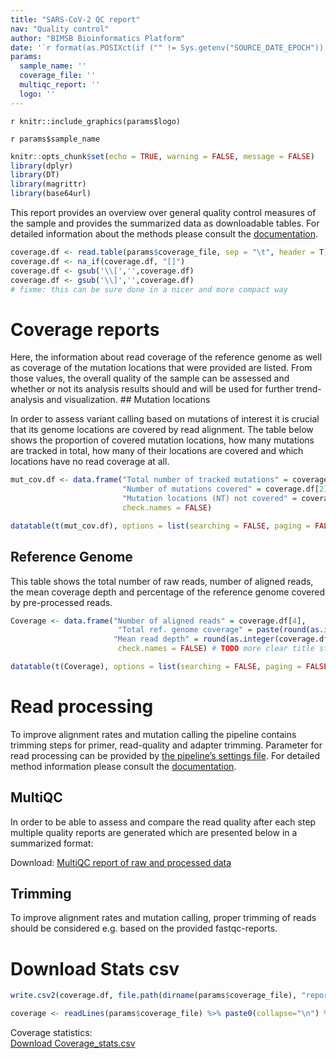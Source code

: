 ```yaml
---
title: "SARS-CoV-2 QC report"
nav: "Quality control"
author: "BIMSB Bioinformatics Platform"
date: '`r format(as.POSIXct(if ("" != Sys.getenv("SOURCE_DATE_EPOCH")) { as.numeric(Sys.getenv("SOURCE_DATE_EPOCH")) } else { Sys.time() }, origin="1970-01-01"), "%Y-%m-%d %H:%M:%S")`'
params:
  sample_name: ''
  coverage_file: ''
  multiqc_report: ''
  logo: ''
---
```


<style>
.dropdown-menu {
  max-height: 200px;
  overflow-y: scroll;}
</style>

<div id="logo" align="top">
`r knitr::include_graphics(params$logo)`
</div>


<sample>`r params$sample_name`</sample>

```r
knitr::opts_chunk$set(echo = TRUE, warning = FALSE, message = FALSE)
library(dplyr)
library(DT)
library(magrittr)
library(base64url)
```

This report provides an overview over general quality control measures of the sample  and provides the summarized data as downloadable tables. 
For detailed information about the methods please consult the [documentation](http://bioinformatics.mdc-berlin.de/pigx_docs/pigx-sars-cov-2.html#output-description).

```r
coverage.df <- read.table(params$coverage_file, sep = "\t", header = T)
coverage.df <- na_if(coverage.df, "[]")
coverage.df <- gsub('\\[','',coverage.df)
coverage.df <- gsub('\\]','',coverage.df)
# fixme: this can be sure done in a nicer and more compact way
```
# Coverage reports
Here, the information about read coverage of the reference genome as well as coverage of the mutation locations that were provided are listed. From those values, the overall quality of the sample can be assessed and whether or not its analysis results should and will be used for further trend-analysis and visualization. 
## Mutation locations

In order to assess variant calling based on mutations of interest it is crucial that its genome locations are covered by read alignment. The table below shows the proportion of covered mutation locations, how many mutations are tracked in total, how many of their locations are covered and which locations have no read coverage at all. 
 
```r

mut_cov.df <- data.frame("Total number of tracked mutations" = coverage.df[1], 
                         "Number of mutations covered" = coverage.df[2],
                         "Mutation locations (NT) not covered" = coverage.df[3], 
                         check.names = FALSE)

datatable(t(mut_cov.df), options = list(searching = FALSE, paging = FALSE))

```

## Reference Genome

This table shows the total number of raw reads, number of aligned reads, the mean coverage depth and percentage of the reference genome covered by pre-processed reads.

```r

Coverage <- data.frame("Number of aligned reads" = coverage.df[4], 
                        "Total ref. genome coverage" = paste(round(as.integer(coverage.df[5]),1),"%"),
                       "Mean read depth" = round(as.integer(coverage.df[6])), 
                        check.names = FALSE) # TODO more clear title stating which coverage

datatable(t(Coverage), options = list(searching = FALSE, paging = FALSE))

```

# Read processing

To improve alignment rates and mutation calling the pipeline contains trimming steps for primer, read-quality and adapter trimming. Parameter for read processing can be provided by [the pipeline’s settings file](link/to/etc/settings_file). For detailed method information please
consult the [documentation](http://bioinformatics.mdc-berlin.de/pigx_docs/pigx-sars-cov-2.html#introduction).

## MultiQC 
In order to be able to assess and compare the read quality after each step multiple quality reports are generated which are presented below in a summarized format:

Download: [MultiQC report of raw and processed data](`r params$multiqc_report`)

## Trimming

To improve alignment rates and mutation calling, proper trimming of reads should be considered e.g. based on the provided
fastqc-reports.

# Download Stats csv
```r

write.csv2(coverage.df, file.path(dirname(params$coverage_file), "report_download_coverage.csv")) # not sure about the funct of the dataframe here, but it works so I leave it for now

coverage <- readLines(params$coverage_file) %>% paste0(collapse="\n") %>% base64_urlencode()
```
Coverage statistics:  
[Download Coverage_stats.csv](`r sprintf('data:text/csv;base64,%s', coverage)`)

